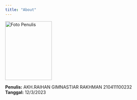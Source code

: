 ```yaml
---
title: "About"
---
```

<img src="Foto.jpg" alt="Foto Penulis" style="width:150px;height:190px;">

**Penulis:** AKH.RAIHAN GIMNASTIAR RAKHMAN 210411100232  
**Tanggal:** 12/3/2023

